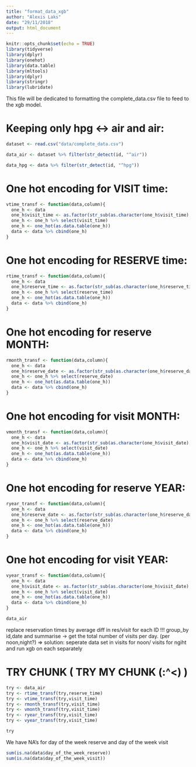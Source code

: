 ```yaml
---
title: "format_data_xgb"
author: "Alexis Laks"
date: "29/11/2018"
output: html_document
---
```


```r
knitr::opts_chunk$set(echo = TRUE)
library(tidyverse)
library(dplyr)
library(onehot)
library(data.table)
library(mltools)
library(dplyr)
library(stringr)
library(lubridate)
```

This file will be dedicated to formatting the complete_data.csv file to feed to the xgb model.


# Keeping only hpg <-> air and air:

```r
dataset <- read.csv("data/complete_data.csv")
```


```r
data_air <- dataset %>% filter(str_detect(id, "^air"))
```

```r
data_hpg <- data %>% filter(str_detect(id, "^hpg"))
```


# One hot encoding for VISIT time:

```r
vtime_transf <- function(data,column){
  one_h <- data
  one_h$visit_time <- as.factor(str_sub(as.character(one_h$visit_time), start = 0, end = 3))
  one_h <- one_h %>% select(visit_time)
  one_h <- one_hot(as.data.table(one_h))
  data <- data %>% cbind(one_h)
}
```

# One hot encoding for RESERVE time:

```r
rtime_transf <- function(data,column){
  one_h <- data
  one_h$reserve_time <- as.factor(str_sub(as.character(one_h$reserve_time), start = 0, end = 3))
  one_h <- one_h %>% select(reserve_time)
  one_h <- one_hot(as.data.table(one_h))
  data <- data %>% cbind(one_h)
}
```

# One hot encoding for reserve MONTH:

```r
rmonth_transf <- function(data,column){
  one_h <- data
  one_h$reserve_date <- as.factor(str_sub(as.character(one_h$reserve_date), start = 6, end = 7))
  one_h <- one_h %>% select(reserve_date)
  one_h <- one_hot(as.data.table(one_h))
  data <- data %>% cbind(one_h)
}
```

# One hot encoding for visit MONTH:

```r
vmonth_transf <- function(data,column){
  one_h <- data
  one_h$visit_date <- as.factor(str_sub(as.character(one_h$visit_date), start = 6, end = 7))
  one_h <- one_h %>% select(visit_date)
  one_h <- one_hot(as.data.table(one_h))
  data <- data %>% cbind(one_h)
}
```

# One hot encoding for reserve YEAR:

```r
ryear_transf <- function(data,column){
  one_h <- data
  one_h$reserve_date <- as.factor(str_sub(as.character(one_h$reserve_date), start = 0, end = 4))
  one_h <- one_h %>% select(reserve_date)
  one_h <- one_hot(as.data.table(one_h))
  data <- data %>% cbind(one_h)
}
```

# One hot encoding for visit YEAR:

```r
vyear_transf <- function(data,column){
  one_h <- data
  one_h$visit_date <- as.factor(str_sub(as.character(one_h$visit_date), start = 0, end = 4))
  one_h <- one_h %>% select(visit_date)
  one_h <- one_hot(as.data.table(one_h))
  data <- data %>% cbind(one_h)
}
```


```r
data_air
```

replace reservation times by average diff in res/visit for each ID !!!
group_by id,date and summarise -> get the total number of visits per day. (per noon,night?) => solution: seperate data set in visits for noon/ visits for ngiht and run xgb on each separately 

# TRY CHUNK ( TRY MY CHUNK (:^<) )

```r
try <- data_air
try <- rtime_transf(try,reserve_time)
try <- vtime_transf(try,visit_time)
try <- rmonth_transf(try,visit_time)
try <- vmonth_transf(try,visit_time)
try <- ryear_transf(try,visit_time)
try <- vyear_transf(try,visit_time)

try
```


We have NA's for day of the week reserve and day of the week visit
```r
sum(is.na(data$day_of_the_week_reserve))
sum(is.na(data$day_of_the_week_visit))
```

